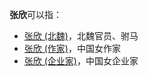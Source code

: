 '''张欣'''可以指：
* [[张欣_(北魏)|张欣 (北魏)]]，北魏官员、驸马
* [[张欣_(作家)|张欣 (作家)]]，中国女作家
* [[张欣_(企业家)|张欣 (企业家)]]，中国女企业家

{{Disambig|X|cat=二字张姓人名消歧义}}